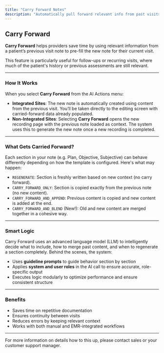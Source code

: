 ```yaml
---
title: "Carry Forward Notes"
description: "Automatically pull forward relevant info from past visits into your new note."
---
```


## Carry Forward

**Carry Forward** helps providers save time by using relevant information from a patient’s previous visit note to pre-fill the new note for their current visit.

This feature is particularly useful for follow-ups or recurring visits, where much of the patient's history or previous assessments are still relevant.

---

### How It Works

When you select **Carry Forward** from the AI Actions menu:

- **Integrated Sites**:
  The new note is automatically created using content from the previous visit. You’ll be taken directly to the editing screen with carried-forward data already populated.
- **Non-Integrated Sites**:
  Selecting **Carry Forward** opens the new recording page with the previous note loaded as context. The system uses this to generate the new note once a new recording is completed.

---

### What Gets Carried Forward?

Each section in your note (e.g. Plan, Objective, Subjective) can behave differently depending on how the template is configured. Here's what may happen:

- `REGENERATE`: Section is freshly written based on new context (no carry forward).
- `CARRY_FORWARD_ONLY`: Section is copied exactly from the previous note (no new content).
- `CARRY_FORWARD_AND_APPEND`: Previous content is copied and new content is added at the end.
- `CARRY_FORWARD_AND_BLEND` (New\!): Old and new content are merged together in a cohesive way.

---

### Smart Logic

Carry Forward uses an advanced language model (LLM) to intelligently decide what to include, how to merge past content, and when to regenerate a section completely. Behind the scenes, the system:

- Uses **guideline prompts** to guide behavior section by section
- Applies **system and user roles** in the AI call to ensure accurate, role-specific output
- Executes logic modularly to optimize performance and ensure consistent structure

---

### Benefits

- Saves time on repetitive documentation
- Ensures continuity between visits
- Reduces errors by keeping relevant context
- Works with both manual and EMR-integrated workflows

---

<Info>
   For more information on details how to this up, please contact sales or your customer support manager. 
</Info>